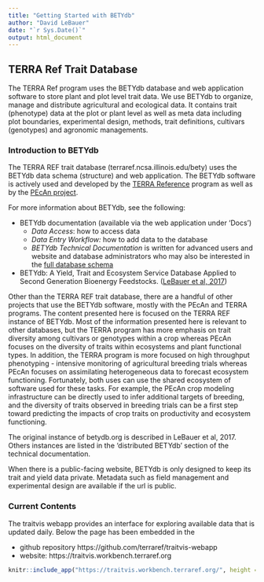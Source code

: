 ```yaml
---
title: "Getting Started with BETYdb"
author: "David LeBauer"
date: "`r Sys.Date()`"
output: html_document
---
```


## TERRA Ref Trait Database

The TERRA Ref program uses the BETYdb database and web application software to store plant and plot level trait data. 
We use BETYdb to organize, manage and distribute agricultural and ecological data. 
It contains trait (phenotype) data at the plot or plant level as well as meta data including plot boundaries, experimental design, methods, trait definitions, cultivars (genotypes) and agronomic managements.

### Introduction to BETYdb 

The TERRA REF trait database (terraref.ncsa.illinois.edu/bety) uses the BETYdb data schema (structure) and web application.
The BETYdb software is actively used and developed by the [TERRA Reference](terraref.org) program as well as by the [PEcAn project](pecanproject.org).

For more information about BETYdb, see the following:

* BETYdb documentation (available via the web application under 'Docs')
  * _Data Access_: how to access data
  * _Data Entry Workflow:_ how to add data to the database
  * _BETYdb Technical Documentation_ is written for advanced users and website and database administrators who may also be interested in the [full database schema](betydb.org/schemas)
* BETYdb: A Yield, Trait and Ecosystem Service Database Applied to Second Generation Bioenergy Feedstocks. ([LeBauer et al, 2017](dx.doi.org/10.1111/gcbb.12420))

Other than the TERRA REF trait database, there are a handful of other projects that use the BETYdb software, mostly with the PEcAn and TERRA programs. The content presented here is focused on the TERRA REF instance of BETYdb. Most of the information presented here is relevant to other databases, but the TERRA program has more emphasis on trait diversity among cultivars or genotypes within a crop whereas PEcAn focuses on the diversity of traits within ecosystems and plant functional types. In addition, the TERRA program is more focused on high throughput phenotyping - intensive monitoring of agricultural breeding trials whereas PEcAn focuses on assimilating heterogeneous data to forecast ecosystem functioning. Fortunately, both uses can use the shared ecosystem of software used for these tasks. For example, the PEcAn crop modeling infrastructure can be directly used to infer additional targets of breeding, and the diversity of traits observed in breeding trials can be a first step toward predicting the impacts of crop traits on productivity and ecosystem functioning.

The original instance of betydb.org is described in LeBauer et al, 2017. 
Others instances are listed in the 'distributed BETYdb' section of the technical documentation.

When there is a public-facing website, BETYdb is only designed to keep its trait and yield data private.
Metadata such as field management and experimental design are available if the url is public.

### Current Contents

The traitvis webapp provides an interface for exploring available data that is updated daily. Below the page has been embedded in the 

* github repository https://github.com/terraref/traitvis-webapp
* website: https://traitvis.workbench.terraref.org

```r
knitr::include_app("https://traitvis.workbench.terraref.org/", height = "1400px") #fix link? no screenshot is displayed in html output
```
